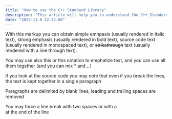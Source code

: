 ---
title: "How to use the C++ Standard Library"
description: "This article will help you to understand the C++ Standard Library and how to use it."
date: "2022-11-8 22:32:00"
---

With this markup you can obtain simple emhpasis (usually rendered in italic text), strong emphasis (usually rendered in bold text), source code text (usually rendered in monospaced text), or ~~strikethrough~~ text (usually rendered with a line through text).

You may use also this or this notation to emphatize text, and you can use all them together (and you can mix \* and \_ )

If you look at the source code you may note that even if you break the lines, the text is kept together in a single paragraph

Paragraphs are delimited by blank lines, leading and trailing spaces are removed

You may force a line break with two spaces
or with a \
at the end of the line

